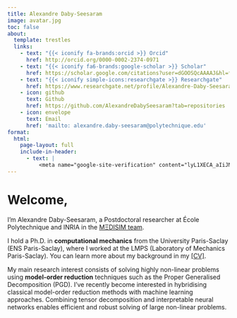 ```yaml
---
title: Alexandre Daby-Seesaram
image: avatar.jpg
toc: false
about:
  template: trestles
  links:
    - text: "{{< iconify fa-brands:orcid >}} Orcid"
      href: http://orcid.org/0000-0002-2374-0971
    - text: "{{< iconify fa6-brands:google-scholar >}} Scholar"
      href: https://scholar.google.com/citations?user=dGOOSQcAAAAJ&hl=fr
    - text: "{{< iconify simple-icons:researchgate >}} Researchgate"
      href: https://www.researchgate.net/profile/Alexandre-Daby-Seesaram
    - icon: github
      text: Github
      href: https://github.com/AlexandreDabySeesaram?tab=repositories
    - icon: envelope
      text: Email
      href: 'mailto: alexandre.daby-seesaram@polytechnique.edu'
format:
  html:
    page-layout: full
    include-in-header:
      - text: |
          <meta name="google-site-verification" content="lyL1XECA_aIiJN9ihH1tHYGqzCDubMyGXCILlJTVjZw" />
---
```

# Welcome, 
I'm Alexandre Daby-Seesaram, a Postdoctoral researcher at École Polytechnique and INRIA in the <a href="https://m3disim.saclay.inria.fr/">MΞDISIM team</a>.

I hold a Ph.D. in <b>computational mechanics</b> from the University Paris-Saclay (ENS Paris-Saclay), where I worked at the LMPS (Laboratory of Mechanics Paris-Saclay). You can learn more about my background in my <a href="Resources/Documents/CV.pdf">[CV]</a>. 

My main research interest consists of solving highly non-linear problems using <b>model-order reduction</b> techniques such as the Proper Generalised Decomposition (PGD). I've recently become interested in hybridising classical model-order reduction methods with machine learning approaches. Combining tensor decomposition and interpretable neural networks enables efficient and robust solving of large non-linear problems. 


